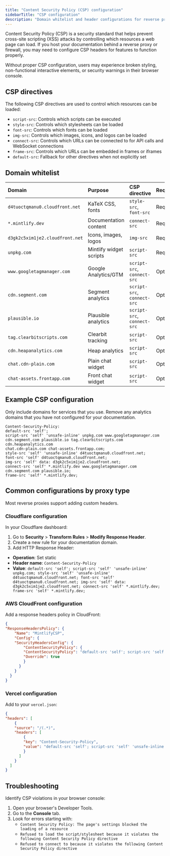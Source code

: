 ```yaml
---
title: "Content Security Policy (CSP) configuration"
sidebarTitle: "CSP configuration"
description: "Domain whitelist and header configurations for reverse proxies, firewalls, and networks that enforce strict security policies."
---
```


Content Security Policy (CSP) is a security standard that helps prevent cross-site scripting (XSS) attacks by controlling which resources a web page can load. If you host your documentation behind a reverse proxy or firewall, you may need to configure CSP headers for features to function properly.

Without proper CSP configuration, users may experience broken styling, non-functional interactive elements, or security warnings in their browser console.

## CSP directives

The following CSP directives are used to control which resources can be loaded:

- `script-src`: Controls which scripts can be executed
- `style-src`: Controls which stylesheets can be loaded
- `font-src`: Controls which fonts can be loaded
- `img-src`: Controls which images, icons, and logos can be loaded
- `connect-src`: Controls which URLs can be connected to for API calls and WebSocket connections
- `frame-src`: Controls which URLs can be embedded in frames or iframes
- `default-src`: Fallback for other directives when not explicitly set

## Domain whitelist

| Domain | Purpose | CSP directive | Required |
|:-------|:--------|:--------------|:-------|
| `d4tuoctqmanu0.cloudfront.net` | KaTeX CSS, fonts | `style-src`, `font-src` | Required |
| `*.mintlify.dev` | Documentation content | `connect-src` | Required |
| `d3gk2c5xim1je2.cloudfront.net` | Icons, images, logos | `img-src` | Required |
| `unpkg.com` | Mintlify widget scripts | `script-src` | Required |
| `www.googletagmanager.com` | Google Analytics/GTM | `script-src`, `connect-src` | Optional |
| `cdn.segment.com` | Segment analytics | `script-src`, `connect-src` | Optional |
| `plausible.io` | Plausible analytics | `script-src`, `connect-src` | Optional |
| `tag.clearbitscripts.com` | Clearbit tracking | `script-src` | Optional |
| `cdn.heapanalytics.com` | Heap analytics | `script-src` | Optional |
| `chat.cdn-plain.com` | Plain chat widget | `script-src` | Optional |
| `chat-assets.frontapp.com` | Front chat widget | `script-src` | Optional |

## Example CSP configuration

<Note>
  Only include domains for services that you use. Remove any analytics domains that you have not configured for your documentation.
</Note>

```text wrap
Content-Security-Policy:
default-src 'self';
script-src 'self' 'unsafe-inline' unpkg.com www.googletagmanager.com cdn.segment.com plausible.io tag.clearbitscripts.com cdn.heapanalytics.com
chat.cdn-plain.com chat-assets.frontapp.com;
style-src 'self' 'unsafe-inline' d4tuoctqmanu0.cloudfront.net;
font-src 'self' d4tuoctqmanu0.cloudfront.net;
img-src 'self' data: d3gk2c5xim1je2.cloudfront.net;
connect-src 'self' *.mintlify.dev www.googletagmanager.com cdn.segment.com plausible.io;
frame-src 'self' *.mintlify.dev;
```

## Common configurations by proxy type

Most reverse proxies support adding custom headers.

### Cloudflare configuration

In your Cloudflare dashboard:

1. Go to **Security** > **Transform Rules** > **Modify Response Header**.
2. Create a new rule for your documentation domain.
3. Add HTTP Response Header:
  - **Operation**: Set static
  - **Header name**: `Content-Security-Policy`
  - **Value**: `default-src 'self'; script-src 'self' 'unsafe-inline' unpkg.com; style-src 'self' 'unsafe-inline' d4tuoctqmanu0.cloudfront.net; font-src 'self' d4tuoctqmanu0.cloudfront.net; img-src 'self' data: d3gk2c5xim1je2.cloudfront.net; connect-src 'self' *.mintlify.dev; frame-src 'self' *.mintlify.dev;`

### AWS CloudFront configuration

Add a response headers policy in CloudFront:

```json
{
"ResponseHeadersPolicy": {
    "Name": "MintlifyCSP",
    "Config": {
    "SecurityHeadersConfig": {
        "ContentSecurityPolicy": {
        "ContentSecurityPolicy": "default-src 'self'; script-src 'self' 'unsafe-inline' unpkg.com; style-src 'self' 'unsafe-inline' d4tuoctqmanu0.cloudfront.net; font-src 'self' d4tuoctqmanu0.cloudfront.net; img-src 'self' data: d3gk2c5xim1je2.cloudfront.net; connect-src 'self' *.mintlify.dev; frame-src 'self' *.mintlify.dev;",
        "Override": true
        }
      }
    }
  }
}
```

### Vercel configuration

Add to your `vercel.json`:

```json
{
"headers": [
    {
    "source": "/(.*)",
    "headers": [
        {
        "key": "Content-Security-Policy",
        "value": "default-src 'self'; script-src 'self' 'unsafe-inline' unpkg.com; style-src 'self' 'unsafe-inline' d4tuoctqmanu0.cloudfront.net; font-src 'self' d4tuoctqmanu0.cloudfront.net; img-src 'self' data: d3gk2c5xim1je2.cloudfront.net; connect-src 'self' *.mintlify.dev; frame-src 'self' *.mintlify.dev;"
        }
      ]
    }
  ]
}
```

## Troubleshooting

Identify CSP violations in your browser console:

1. Open your browser's Developer Tools.
2. Go to the **Console** tab.
3. Look for errors starting with:
    - `Content Security Policy: The page's settings blocked the loading of a resource`
    - `Refused to load the script/stylesheet because it violates the following Content Security Policy directive`
    - `Refused to connect to because it violates the following Content Security Policy directive`
